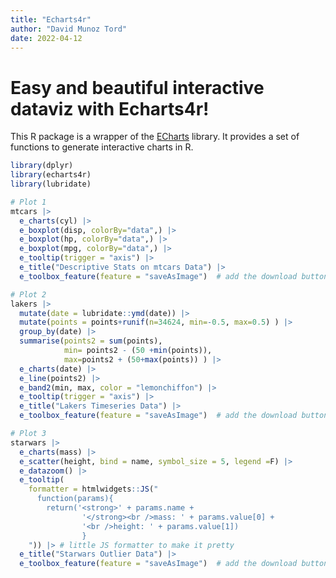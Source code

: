 ```yaml
---
title: "Echarts4r"
author: "David Munoz Tord"
date: 2022-04-12
---
```


# Easy and beautiful interactive dataviz with Echarts4r!

This R package is a wrapper of the <a href="https://echarts.apache.org/en/index.html">ECharts</a> library. It provides a set of functions to generate interactive charts in R.



```r
library(dplyr)
library(echarts4r)
library(lubridate)

# Plot 1
mtcars |>
  e_charts(cyl) |> 
  e_boxplot(disp, colorBy="data",) |>
  e_boxplot(hp, colorBy="data",) |>
  e_boxplot(mpg, colorBy="data",) |>
  e_tooltip(trigger = "axis") |>
  e_title("Descriptive Stats on mtcars Data") |>
  e_toolbox_feature(feature = "saveAsImage")  # add the download button!

# Plot 2
lakers |>           
  mutate(date = lubridate::ymd(date)) |>
  mutate(points = points+runif(n=34624, min=-0.5, max=0.5) ) |>
  group_by(date) |>
  summarise(points2 = sum(points),
            min= points2 - (50 +min(points)),
            max=points2 + (50+max(points)) ) |> 
  e_charts(date) |>
  e_line(points2) |>
  e_band2(min, max, color = "lemonchiffon") |>
  e_tooltip(trigger = "axis") |>
  e_title("Lakers Timeseries Data") |>
  e_toolbox_feature(feature = "saveAsImage")  # add the download button!

# Plot 3
starwars |>
  e_charts(mass) |>
  e_scatter(height, bind = name, symbol_size = 5, legend =F) |>
  e_datazoom() |>
  e_tooltip(
    formatter = htmlwidgets::JS("
      function(params){
        return('<strong>' + params.name + 
                '</strong><br />mass: ' + params.value[0] + 
                '<br />height: ' + params.value[1]) 
                }
    ")) |> # little JS formatter to make it pretty
  e_title("Starwars Outlier Data") |>
  e_toolbox_feature(feature = "saveAsImage")  # add the download button!
  
```
